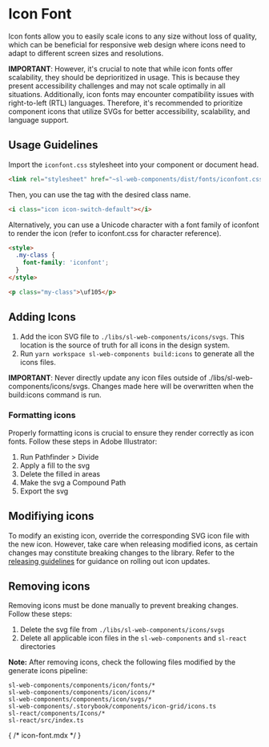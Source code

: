 
<Meta of={Stories} />

# Icon Font

Icon fonts allow you to easily scale icons to any size without loss of quality, which can be beneficial for responsive web design where icons need to adapt to different screen sizes and resolutions.

**IMPORTANT**: However, it's crucial to note that while icon fonts offer scalability, they should be deprioritized in usage. This is because they present accessibility challenges and may not scale optimally in all situations. Additionally, icon fonts may encounter compatibility issues with right-to-left (RTL) languages. Therefore, it's recommended to prioritize component icons that utilize SVGs for better accessibility, scalability, and language support.

## Usage Guidelines

Import the `iconfont.css` stylesheet into your component or document head.

```html
<link rel="stylesheet" href="~sl-web-components/dist/fonts/iconfont.css" />
```

Then, you can use the <i></i> tag with the desired class name.

```html
<i class="icon icon-switch-default"></i>
```

Alternatively, you can use a Unicode character with a font family of iconfont to render the icon (refer to iconfont.css for character reference).

```html
<style>
  .my-class {
    font-family: 'iconfont';
  }
</style>

<p class="my-class">\uf105</p>
```

## Adding Icons

1. Add the icon SVG file to `./libs/sl-web-components/icons/svgs`.  This location is the source of truth for all icons in the design system.
2. Run `yarn workspace sl-web-components build:icons` to generate all the icons files.

**IMPORTANT**: Never directly update any icon files outside of ./libs/sl-web-components/icons/svgs. Changes made here will be overwritten when the build:icons command is run.

### Formatting icons

Properly formatting icons is crucial to ensure they render correctly as icon fonts. Follow these steps in Adobe Illustrator:

  1. Run Pathfinder > Divide
  2. Apply a fill to the svg
  3. Delete the filled in areas
  4. Make the svg a Compound Path
  5. Export the svg

## Modifiying icons

To modify an existing icon, override the corresponding SVG icon file with the new icon. However, take care when releasing modified icons, as certain changes may constitute breaking changes to the library. Refer to the [releasing guidelines](./RELEASING.mdx) for guidance on rolling out icon updates.

## Removing icons

Removing icons must be done manually to prevent breaking changes. Follow these steps:

1. Delete the svg file from `./libs/sl-web-components/icons/svgs`
2. Delete all applicable icon files in the `sl-web-components` and `sl-react` directories

**Note:** After removing icons, check the following files modified by the generate icons pipeline:

```
sl-web-components/components/icon/fonts/*
sl-web-components/components/icon/icons/*
sl-web-components/components/icon/svgs/*
sl-web-components/.storybook/components/icon-grid/icons.ts
sl-react/components/Icons/*
sl-react/src/index.ts
```

<Canvas of={Stories.IconFont} sourceState="none" />

{ /* icon-font.mdx */ }